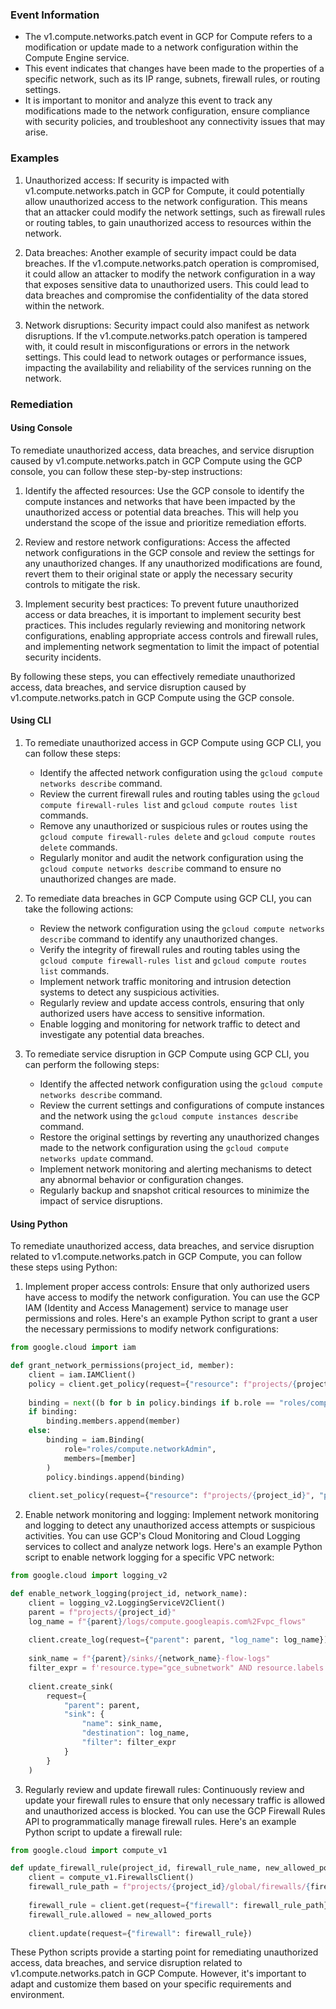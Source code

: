 
### Event Information

- The v1.compute.networks.patch event in GCP for Compute refers to a modification or update made to a network configuration within the Compute Engine service.
- This event indicates that changes have been made to the properties of a specific network, such as its IP range, subnets, firewall rules, or routing settings.
- It is important to monitor and analyze this event to track any modifications made to the network configuration, ensure compliance with security policies, and troubleshoot any connectivity issues that may arise.


### Examples

1. Unauthorized access: If security is impacted with v1.compute.networks.patch in GCP for Compute, it could potentially allow unauthorized access to the network configuration. This means that an attacker could modify the network settings, such as firewall rules or routing tables, to gain unauthorized access to resources within the network.

2. Data breaches: Another example of security impact could be data breaches. If the v1.compute.networks.patch operation is compromised, it could allow an attacker to modify the network configuration in a way that exposes sensitive data to unauthorized users. This could lead to data breaches and compromise the confidentiality of the data stored within the network.

3. Network disruptions: Security impact could also manifest as network disruptions. If the v1.compute.networks.patch operation is tampered with, it could result in misconfigurations or errors in the network settings. This could lead to network outages or performance issues, impacting the availability and reliability of the services running on the network.

### Remediation

#### Using Console

To remediate unauthorized access, data breaches, and service disruption caused by v1.compute.networks.patch in GCP Compute using the GCP console, you can follow these step-by-step instructions:

1. Identify the affected resources: Use the GCP console to identify the compute instances and networks that have been impacted by the unauthorized access or potential data breaches. This will help you understand the scope of the issue and prioritize remediation efforts.

2. Review and restore network configurations: Access the affected network configurations in the GCP console and review the settings for any unauthorized changes. If any unauthorized modifications are found, revert them to their original state or apply the necessary security controls to mitigate the risk.

3. Implement security best practices: To prevent future unauthorized access or data breaches, it is important to implement security best practices. This includes regularly reviewing and monitoring network configurations, enabling appropriate access controls and firewall rules, and implementing network segmentation to limit the impact of potential security incidents.

By following these steps, you can effectively remediate unauthorized access, data breaches, and service disruption caused by v1.compute.networks.patch in GCP Compute using the GCP console.

#### Using CLI

1. To remediate unauthorized access in GCP Compute using GCP CLI, you can follow these steps:
   - Identify the affected network configuration using the `gcloud compute networks describe` command.
   - Review the current firewall rules and routing tables using the `gcloud compute firewall-rules list` and `gcloud compute routes list` commands.
   - Remove any unauthorized or suspicious rules or routes using the `gcloud compute firewall-rules delete` and `gcloud compute routes delete` commands.
   - Regularly monitor and audit the network configuration using the `gcloud compute networks describe` command to ensure no unauthorized changes are made.

2. To remediate data breaches in GCP Compute using GCP CLI, you can take the following actions:
   - Review the network configuration using the `gcloud compute networks describe` command to identify any unauthorized changes.
   - Verify the integrity of firewall rules and routing tables using the `gcloud compute firewall-rules list` and `gcloud compute routes list` commands.
   - Implement network traffic monitoring and intrusion detection systems to detect any suspicious activities.
   - Regularly review and update access controls, ensuring that only authorized users have access to sensitive information.
   - Enable logging and monitoring for network traffic to detect and investigate any potential data breaches.

3. To remediate service disruption in GCP Compute using GCP CLI, you can perform the following steps:
   - Identify the affected network configuration using the `gcloud compute networks describe` command.
   - Review the current settings and configurations of compute instances and the network using the `gcloud compute instances describe` command.
   - Restore the original settings by reverting any unauthorized changes made to the network configuration using the `gcloud compute networks update` command.
   - Implement network monitoring and alerting mechanisms to detect any abnormal behavior or configuration changes.
   - Regularly backup and snapshot critical resources to minimize the impact of service disruptions.

#### Using Python

To remediate unauthorized access, data breaches, and service disruption related to v1.compute.networks.patch in GCP Compute, you can follow these steps using Python:

1. Implement proper access controls: Ensure that only authorized users have access to modify the network configuration. You can use the GCP IAM (Identity and Access Management) service to manage user permissions and roles. Here's an example Python script to grant a user the necessary permissions to modify network configurations:

```python
from google.cloud import iam

def grant_network_permissions(project_id, member):
    client = iam.IAMClient()
    policy = client.get_policy(request={"resource": f"projects/{project_id}"})
    
    binding = next((b for b in policy.bindings if b.role == "roles/compute.networkAdmin"), None)
    if binding:
        binding.members.append(member)
    else:
        binding = iam.Binding(
            role="roles/compute.networkAdmin",
            members=[member]
        )
        policy.bindings.append(binding)
    
    client.set_policy(request={"resource": f"projects/{project_id}", "policy": policy})
```

2. Enable network monitoring and logging: Implement network monitoring and logging to detect any unauthorized access attempts or suspicious activities. You can use GCP's Cloud Monitoring and Cloud Logging services to collect and analyze network logs. Here's an example Python script to enable network logging for a specific VPC network:

```python
from google.cloud import logging_v2

def enable_network_logging(project_id, network_name):
    client = logging_v2.LoggingServiceV2Client()
    parent = f"projects/{project_id}"
    log_name = f"{parent}/logs/compute.googleapis.com%2Fvpc_flows"
    
    client.create_log(request={"parent": parent, "log_name": log_name})
    
    sink_name = f"{parent}/sinks/{network_name}-flow-logs"
    filter_expr = f'resource.type="gce_subnetwork" AND resource.labels.subnetwork_name="{network_name}"'
    
    client.create_sink(
        request={
            "parent": parent,
            "sink": {
                "name": sink_name,
                "destination": log_name,
                "filter": filter_expr
            }
        }
    )
```

3. Regularly review and update firewall rules: Continuously review and update your firewall rules to ensure that only necessary traffic is allowed and unauthorized access is blocked. You can use the GCP Firewall Rules API to programmatically manage firewall rules. Here's an example Python script to update a firewall rule:

```python
from google.cloud import compute_v1

def update_firewall_rule(project_id, firewall_rule_name, new_allowed_ports):
    client = compute_v1.FirewallsClient()
    firewall_rule_path = f"projects/{project_id}/global/firewalls/{firewall_rule_name}"
    
    firewall_rule = client.get(request={"firewall": firewall_rule_path})
    firewall_rule.allowed = new_allowed_ports
    
    client.update(request={"firewall": firewall_rule})
```

These Python scripts provide a starting point for remediating unauthorized access, data breaches, and service disruption related to v1.compute.networks.patch in GCP Compute. However, it's important to adapt and customize them based on your specific requirements and environment.

